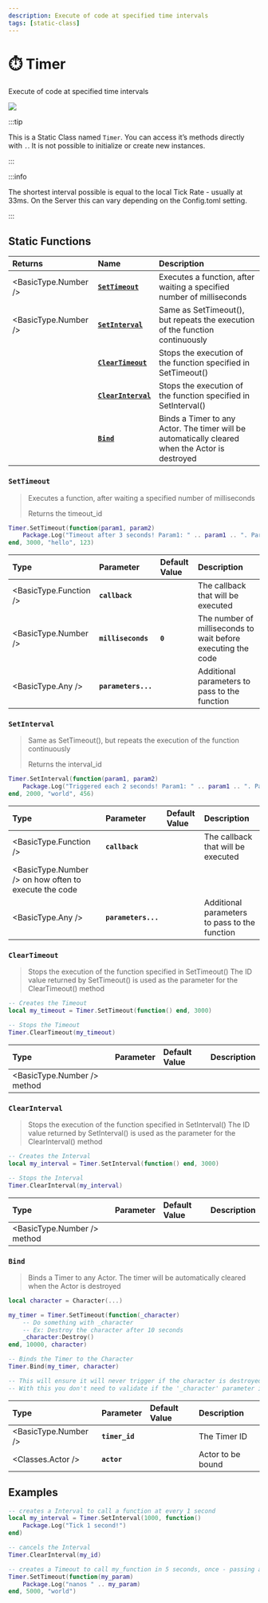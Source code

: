 ```yaml
---
description: Execute of code at specified time intervals
tags: [static-class]
---
```


# ⏱️ Timer

Execute of code at specified time intervals


![](/img/docs/stopwatch.png)

:::tip

This is a Static Class named `Timer`. You can access it’s methods directly with `.`. It is not possible to initialize or create new instances.

:::

:::info

The shortest interval possible is equal to the local Tick Rate - usually at 33ms. On the Server this can vary depending on the Config.toml setting.

:::

## Static Functions

| Returns | Name | Description |
| :--- | :--- | :--- |
| <BasicType.Number /> | [**`SetTimeout`**](timer#settimeout) | Executes a function, after waiting a specified number of milliseconds |
| <BasicType.Number /> | [**`SetInterval`**](timer#setinterval) | Same as SetTimeout(), but repeats the execution of the function continuously |
|  | [**`ClearTimeout`**](timer#cleartimeout) | Stops the execution of the function specified in SetTimeout() |
|  | [**`ClearInterval`**](timer#clearinterval) | Stops the execution of the function specified in SetInterval() |
|  | [**`Bind`**](timer#bind) | Binds a Timer to any Actor. The timer will be automatically cleared when the Actor is destroyed |

### `SetTimeout`

> Executes a function, after waiting a specified number of milliseconds
>
> Returns the timeout_id


```lua
Timer.SetTimeout(function(param1, param2)
    Package.Log("Timeout after 3 seconds! Param1: " .. param1 .. ". Param2: " .. param2)
end, 3000, "hello", 123)
```

| Type | Parameter | Default Value | Description |
| :--- | :--- | :--- | :--- |
| <BasicType.Function /> | **`callback`** |  | The callback that will be executed |
| <BasicType.Number /> | **`milliseconds`** | **`0`** | The number of milliseconds to wait before executing the code |
| <BasicType.Any /> | **`parameters...`** |  | Additional parameters to pass to the function |

### `SetInterval`

> Same as SetTimeout(), but repeats the execution of the function continuously
>
> Returns the interval_id


```lua
Timer.SetInterval(function(param1, param2)
    Package.Log("Triggered each 2 seconds! Param1: " .. param1 .. ". Param2: " .. param2)
end, 2000, "world", 456)
```

| Type | Parameter | Default Value | Description |
| :--- | :--- | :--- | :--- |
| <BasicType.Function /> | **`callback`** |  | The callback that will be executed |
| <BasicType.Number /> on how often to execute the code |
| <BasicType.Any /> | **`parameters...`** |  | Additional parameters to pass to the function |

### `ClearTimeout`

> Stops the execution of the function specified in SetTimeout() The ID value returned by SetTimeout() is used as the parameter for the ClearTimeout() method


```lua
-- Creates the Timeout
local my_timeout = Timer.SetTimeout(function() end, 3000)

-- Stops the Timeout
Timer.ClearTimeout(my_timeout)
```

| Type | Parameter | Default Value | Description |
| :--- | :--- | :--- | :--- |
| <BasicType.Number /> method |

### `ClearInterval`

> Stops the execution of the function specified in SetInterval() The ID value returned by SetInterval() is used as the parameter for the ClearInterval() method


```lua
-- Creates the Interval
local my_interval = Timer.SetInterval(function() end, 3000)

-- Stops the Interval
Timer.ClearInterval(my_interval)
```

| Type | Parameter | Default Value | Description |
| :--- | :--- | :--- | :--- |
| <BasicType.Number /> method |

### `Bind`

> Binds a Timer to any Actor. The timer will be automatically cleared when the Actor is destroyed

```lua
local character = Character(...)

my_timer = Timer.SetTimeout(function(_character)
    -- Do something with _character
    -- Ex: Destroy the character after 10 seconds
    _character:Destroy()
end, 10000, character)

-- Binds the Timer to the Character
Timer.Bind(my_timer, character)

-- This will ensure it will never trigger if the character is destroyed before it
-- With this you don't need to validate if the '_character' parameter is valid
```

| Type | Parameter | Default Value | Description |
| :--- | :--- | :--- | :--- |
| <BasicType.Number /> | **`timer_id`** |  | The Timer ID |
| <Classes.Actor /> | **`actor`** |  | Actor to be bound |


## Examples

```lua
-- creates a Interval to call a function at every 1 second
local my_interval = Timer.SetInterval(1000, function()
    Package.Log("Tick 1 second!")
end)

-- cancels the Interval
Timer.ClearInterval(my_id)

-- creates a Timeout to call my_function in 5 seconds, once - passing a parameter
Timer.SetTimeout(function(my_param)
    Package.Log("nanos " .. my_param)
end, 5000, "world")
```

